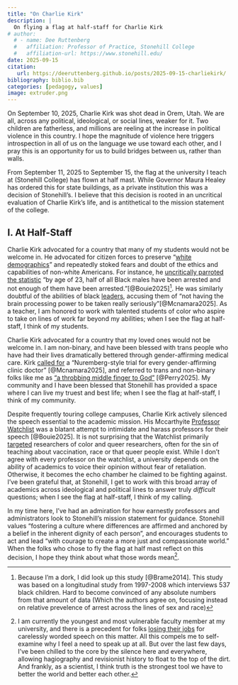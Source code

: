 ```yaml
---
title: "On Charlie Kirk"
description: |
  On flying a flag at half-staff for Charlie Kirk
# author:
  # - name: Dee Ruttenberg
  #   affiliation: Professor of Practice, Stonehill College
  #   affiliation-url: https://www.stonehill.edu/
date: 2025-09-15
citation: 
   url: https://deeruttenberg.github.io/posts/2025-09-15-charliekirk/
bibliography: biblio.bib
categories: [pedagogy, values]
image: extruder.png
---
```


On September 10, 2025, Charlie Kirk was shot dead in Orem, Utah. We are all, across any political, ideological, or social lines, weaker for it. Two children are fatherless, and millions are reeling at the increase in political violence in this country. I hope the magnitude of violence here triggers introspection in all of us on the language we use toward each other, and I pray this is an opportunity for us to build bridges between us, rather than walls. 

From September 11, 2025 to September 15, the flag at the university I teach at (Stonehill College) has flown at half mast. While Governor Maura Healey has ordered this for state buildings, as a private institution this was a decision of Stonehill's. I believe that this decision is rooted in an uncritical evaluation of Charlie Kirk's life, and is antithetical to the mission statement of the college.

## I. At Half-Staff

Charlie Kirk advocated for a country that many of my students would not be welcome in. He advocated for citizen forces to preserve "[white demographics](https://www.mediamatters.org/charlie-kirk/charlie-kirk-deputize-citizen-force-put-them-border-order-protect-white-demographics)" and repeatedly stoked fears and doubt of the ethics and capabilities of non-white Americans.  For instance, he [uncritically parroted the statistic](https://thecharliekirkshow.com/podcasts/the-charlie-kirk-show/what-does-phillies-karen-say-about-american-men) "by age of 23, half of all Black males have been arrested and not enough of them have been arrested."[@Bouie2025][^1]. He was similarly doubtful of the abilities of black [leaders](https://x.com/queenie4rmnola/status/1965960315587416268), accusing them of "not having the brain processing power to be taken really seriously"[@Mcnamara2025].  As a teacher, I am honored to work with talented students of color who aspire to take on lines of work far beyond my abilities; when I see the flag at half-staff, I think of my students.

Charlie Kirk advocated for a country that my loved ones would not be welcome in.  I am non-binary, and have been blessed with trans people who have had their lives dramatically bettered through gender-affirming medical care. Kirk [called for](https://www.mediamatters.org/charlie-kirk/charlie-kirk-we-need-have-nuremberg-style-trial-every-gender-affirming-clinic-doctor) a "Nuremberg-style trial for every gender-affirming clinic doctor" [@Mcnamara2025], and referred to trans and non-binary folks like me as ["a throbbing middle finger to God"](https://www.thepinknews.com/2025/09/11/charlie-kirk-lgbtq-views-shooting/) [@Perry2025]. My community and I have been blessed that Stonehill has provided a space where I can live my truest and best life; when I see the flag at half-staff, I think of my community.  

Despite frequently touring college campuses, Charlie Kirk actively silenced the speech essential to the academic mission. His Mccarthyite [Professor Watchlist](https://www.professorwatchlist.org/) was a blatant attempt to intimidate and harass professors for their speech [@Bouie2025].  It is not surprising that the Watchlist primarily [targeted](https://www.thecut.com/2016/11/turning-point-usa-launches-professor-watchlist.html) researchers of color and queer researchers, often for the sin of teaching about vaccination, race or that queer people exist. While I don't agree with every professor on the watchlist, a university depends on the ability of academics to voice their opinion without fear of retaliation. Otherwise, it becomes the echo chamber he claimed to be fighting against. I've been grateful that, at Stonehill, I get to work with this broad array of academics across ideological and political lines to answer truly *difficult* questions; when I see the flag at half-staff, I think of my calling.

In my time here, I've had an admiration for how earnestly professors and administrators look to Stonehill's mission statement for guidance.  Stonehill values "fostering a culture where differences are affirmed and anchored by a belief in the inherent dignity of each person", and encourages students to act and lead "with courage to create a more just and compassionate world." When the folks who chose to fly the flag at half mast reflect on this decision, I hope they think about what those words mean[^2]. 


[^1]: Because I'm a dork, I did look up this study [@Brame2014].  This study was based on a longitudinal study from 1997-2008 which interviews 537 black children. Hard to become convinced of any absolute numbers from that amount of data (Which the authors agree on, focusing instead on relative prevelence of arrest across the lines of sex and race)

[^2]: I am currently the youngest and most vulnerable faculty member at my university, and there is a precedent for folks [losing their jobs](https://www.edweek.org/teaching-learning/teachers-across-the-u-s-get-suspended-or-fired-over-posts-linked-to-charlie-kirk/2025/09) for carelessly worded speech on this matter. All this compels me to self-examine why I feel a need to speak up at all. But over the last few days, I've been chilled to the core by the silence here and everywhere, allowing hagiography and revisionist history to float to the top of the dirt. And frankly, as a scientist, I think truth is the strongest tool we have to better the world and better each other. 
